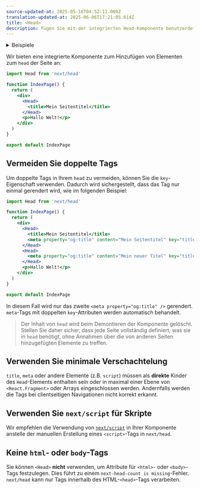 ```yaml
---
source-updated-at: 2025-05-16T04:52:11.000Z
translation-updated-at: 2025-06-06T17:21:05.614Z
title: <Head>
description: Fügen Sie mit der integrierten Head-Komponente benutzerdefinierte Elemente zum `head` Ihrer Seite hinzu.
---
```


<details>
  <summary>Beispiele</summary>

- [Head-Elemente](https://github.com/vercel/next.js/tree/canary/examples/head-elements)
- [Layout-Komponente](https://github.com/vercel/next.js/tree/canary/examples/layout-component)

</details>

Wir bieten eine integrierte Komponente zum Hinzufügen von Elementen zum `head` der Seite an:

```jsx
import Head from 'next/head'

function IndexPage() {
  return (
    <div>
      <Head>
        <title>Mein Seitentitel</title>
      </Head>
      <p>Hallo Welt!</p>
    </div>
  )
}

export default IndexPage
```

## Vermeiden Sie doppelte Tags

Um doppelte Tags in Ihrem `head` zu vermeiden, können Sie die `key`-Eigenschaft verwenden. Dadurch wird sichergestellt, dass das Tag nur einmal gerendert wird, wie im folgenden Beispiel:

```jsx
import Head from 'next/head'

function IndexPage() {
  return (
    <div>
      <Head>
        <title>Mein Seitentitel</title>
        <meta property="og:title" content="Mein Seitentitel" key="title" />
      </Head>
      <Head>
        <meta property="og:title" content="Mein neuer Titel" key="title" />
      </Head>
      <p>Hallo Welt!</p>
    </div>
  )
}

export default IndexPage
```

In diesem Fall wird nur das zweite `<meta property="og:title" />` gerendert. `meta`-Tags mit doppelten `key`-Attributen werden automatisch behandelt.

> Der Inhalt von `head` wird beim Demontieren der Komponente gelöscht. Stellen Sie daher sicher, dass jede Seite vollständig definiert, was sie in `head` benötigt, ohne Annahmen über die von anderen Seiten hinzugefügten Elemente zu treffen.

## Verwenden Sie minimale Verschachtelung

`title`, `meta` oder andere Elemente (z.B. `script`) müssen als **direkte** Kinder des `Head`-Elements enthalten sein oder in maximal einer Ebene von `<React.Fragment>` oder Arrays eingeschlossen werden. Andernfalls werden die Tags bei clientseitigen Navigationen nicht korrekt erkannt.

## Verwenden Sie `next/script` für Skripte

Wir empfehlen die Verwendung von [`next/script`](/docs/pages/building-your-application/optimizing/scripts) in Ihrer Komponente anstelle der manuellen Erstellung eines `<script>`-Tags in `next/head`.

## Keine `html`- oder `body`-Tags

Sie können `<Head>` **nicht** verwenden, um Attribute für `<html>`- oder `<body>`-Tags festzulegen. Dies führt zu einem `next-head-count is missing`-Fehler. `next/head` kann nur Tags innerhalb des HTML-`<head>`-Tags verarbeiten.